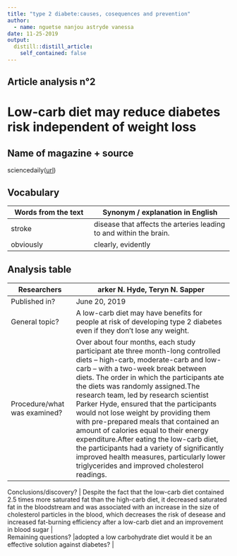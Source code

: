 ```yaml
---
title: "type 2 diabete:causes, cosequences and prevention"
author:
  - name: nguetse nanjou astryde vanessa
date: 11-25-2019
output:
  distill::distill_article:
    self_contained: false
---
```



## Article analysis n°2

# Low-carb diet may reduce diabetes risk independent of weight loss

## Name of magazine + source

 sciencedaily([url](www.sciencedaily.com/releases/2019/06/190620100036.htm))

## Vocabulary

| Words from the text  | Synonym / explanation in   English |
| -------------------- | ---------------------------------- |
| stroke               |disease that affects the arteries leading to and within the brain. |
| obviously            |clearly, evidently    |


## Analysis table

| Researchers                  | arker N. Hyde, Teryn N. Sapper                      |
| ---------------------------- | ------------------------------------------------------------------- |
| Published   in?              | June 20, 2019                                                     |
| General topic?               |A low-carb diet may have benefits for people at risk of developing type 2 diabetes even if they don't lose any weight.                   |
| Procedure/what was examined? | Over about four months, each study participant ate three month-long controlled diets -- high-carb, moderate-carb and low-carb -- with a two-week break between diets. The order in which the participants ate the diets was randomly assigned.The research team, led by research scientist Parker Hyde, ensured that the participants would not lose weight by providing them with pre-prepared meals that contained an amount of calories equal to their energy expenditure.After eating the low-carb diet, the participants had a variety of significantly improved health measures, particularly lower triglycerides and improved cholesterol readings.

| Conclusions/discovery?       | Despite the fact that the low-carb diet contained 2.5 times more saturated fat than the high-carb diet, it decreased saturated fat in the bloodstream and was associated with an increase in the size of cholesterol particles in the blood, which decreases the risk of desease and increased fat-burning efficiency after a low-carb diet and an improvement in blood sugar     |
| Remaining questions?         |adopted a low carbohydrate diet would it be an effective solution against diabetes? |



